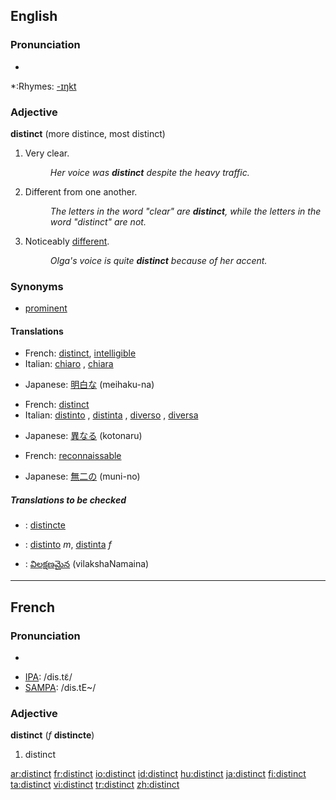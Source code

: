 ==English==

===Pronunciation===
*{{audio|en-us-distinct.ogg|Audio (US)}}

*:Rhymes: [[Rhymes:English:-ɪŋkt|-ɪŋkt]]

===Adjective===
'''distinct''' (more distince, most distinct)

# Very clear.
#:''Her voice was '''distinct''' despite the heavy traffic.''
# Different from one another.
#:''The letters in the word "clear" are '''distinct''', while the letters in the word "distinct" are not.''
# Noticeably [[different]].
#:''Olga's voice is quite '''distinct''' because of her accent.''

===Synonyms===
*[[prominent]]

====Translations====
{{trans-top|very clear}}
*French: [[distinct#French|distinct]], [[intelligible]]
*Italian: [[chiaro]] {{m}}, [[chiara]] {{f}}
{{trans-mid}}
*Japanese: [[明白な]] (meihaku-na)
{{trans-bottom}}

{{trans-top|different from one another}}
*French: [[distinct]]
*Italian: [[distinto]] {{m}}, [[distinta]] {{f}}, [[diverso]] {{m}}, [[diversa]] {{f}}
{{trans-mid}}
*Japanese: [[異なる]] (kotonaru)
{{trans-bottom}}

{{trans-top|noticeably different}}
*French: [[reconnaissable]]
{{trans-mid}}
*Japanese: [[無二の]] (muni-no)
{{trans-bottom}}

=====Translations to be checked=====
<!--Remove this section once all of the translations below have been moved into the tables above.-->
{{checktrans}}
{{top}}
*{{ttbc|Interlingua}}: [[distincte]]
{{mid}}
*{{ttbc|Spanish}}: [[distinto]] ''m'', [[distinta]] ''f''
*{{ttbc|Telugu}}: [[విలక్షణమైన]] (vilakshaNamaina)
{{bottom}}

----

==French==

===Pronunciation===
*{{audio|en-us-distinct.ogg|Audio (US)}}

*[[w:IPA|IPA]]: /dis.tɛ̃/
*[[w:SAMPA|SAMPA]]: /dis.tE~/

===Adjective===
{{fr-infl-adj|sm=distinct|sf=distincte|pm=distincts|pf=distinctes|smp=dis.tɛ̃|sfp=dis.tɛ̃kt|pmp=dis.tɛ̃|pfp=dis.tɛ̃kt}}
'''distinct''' (''f'' '''distincte''')

# distinct

[[ar:distinct]]
[[fr:distinct]]
[[io:distinct]]
[[id:distinct]]
[[hu:distinct]]
[[ja:distinct]]
[[fi:distinct]]
[[ta:distinct]]
[[vi:distinct]]
[[tr:distinct]]
[[zh:distinct]]